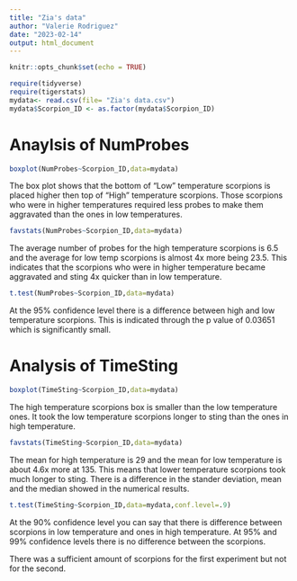 ```yaml
---
title: "Zia's data"
author: "Valerie Rodriguez"
date: "2023-02-14"
output: html_document
---
```


```r
knitr::opts_chunk$set(echo = TRUE)
```

```r
require(tidyverse)
require(tigerstats)
mydata<- read.csv(file= "Zia's data.csv")
mydata$Scorpion_ID <- as.factor(mydata$Scorpion_ID)
```

#   Anaylsis of NumProbes
```r
boxplot(NumProbes~Scorpion_ID,data=mydata)
```


The box plot shows that the bottom of "Low" temperature scorpions is placed higher then top of "High" temperature scorpions. Those scorpions who were in higher temperatures required less probes to make them aggravated than the ones in low temperatures.


```r
favstats(NumProbes~Scorpion_ID,data=mydata)
```

The average number of probes for the high temperature scorpions is 6.5 and the average for low temp scorpions is almost 4x more being 23.5. This indicates that the scorpions who were in higher temperature became aggravated and sting 4x quicker than in low temperature.

```r
t.test(NumProbes~Scorpion_ID,data=mydata)
```

At the 95% confidence level there is a difference between high and low temperature scorpions. This is indicated through the p value of 0.03651 which is significantly small.


#   Analysis of TimeSting

```r
boxplot(TimeSting~Scorpion_ID,data=mydata)
```

The high temperature scorpions box is smaller than the low temperature ones. It took the low temperature scorpions longer to sting than the ones in high temperature.

```r
favstats(TimeSting~Scorpion_ID,data=mydata)
```

The mean for high temperature is 29 and the mean for low temperature is about 4.6x more at 135. This means that lower temperature scorpions took much longer to sting. There is a difference in the stander deviation, mean and the median showed in the numerical results.


```r
t.test(TimeSting~Scorpion_ID,data=mydata,conf.level=.9)
```

At the 90% confidence level you can say that there is difference between scorpions in low temperature and ones in high temperature. At 95% and 99% confidence levels there is no difference between the scorpions.



There was a sufficient amount of scorpions for the first experiment but not for the second.